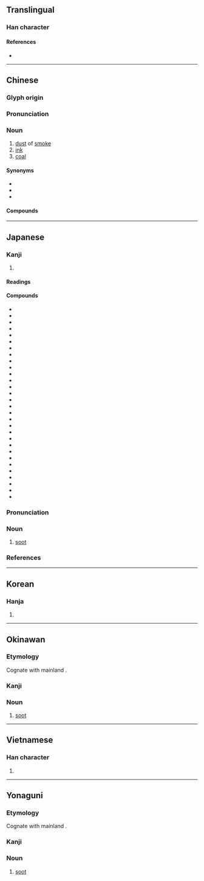 {{character info/new}}
==Translingual==

===Han character===
{{Han char|rn=86|rad=火|as=09|sn=13|four=94894|canj=FTMD|ids=⿰火某}}

====References====
* {{Han ref|kx=0677.290|dkj=19220|dj=1088.130|hdz=32214.020|uh=7164|ud=29028|bh=B7D1|bd=47057}}

----

==Chinese==
{{zh-forms}}

===Glyph origin===
{{Han etym}}

===Pronunciation===
{{zh-pron
|m=méi
|c=mui4
|h=pfs=
|md=
|mn=qz,tw,xm:mûi/tw:môe/twvk,zz:bôe
|w=
|mc=y
|oc=y
|cat=n
}}

===Noun===
{{zh-noun}}

# [[dust]] of [[smoke]]
# [[ink]]
# [[coal]]

====Synonyms====
* {{zh-l|煤炭}}
* {{zh-l|石炭}}
* {{zh-l|烏金}}

====Compounds====
{{zh-der|二煤|天然煤氣|倒煤|乏煤|原煤|煤砟子|煤氣爐|木煤氣|煤化|煤炭|煤煙|淨化燃煤|火紙煤兒|煤磚|煤層|省煤器|煙煤|洗煤|煤氣表|煤球|搖煤|燭煤|硬煤|焦煤|煤焦油|煤井|煤末|氣煤|火煤子|瘦煤|泥煤|無煙焦煤|生煤|煤精|燈煤|煤水車|煤黑子|煤都|煤礦|煤田|煤渣|煤油燈|煤油|煤氣燈|煤氣|煤毒|煤搭|煤山|煤塵|煤坑|無煙煤|煤核|白煤|水煤氣|松煤|煤黑油|紅煤|蛛煤|麝煤|褐煤|黑煤|紙煤管子|紙煤子|肥煤}}

{{zh-cat|Geology}}

----

==Japanese==

===Kanji===
{{ja-kanji|grade=|rs=火09}}

# {{defn|lang=ja|sort=火09}}

====Readings====
{{ja-readings
|goon=まい
|kanon=ばい
|kun=すす-
}}

====Compounds====
{{der-top|Compounds}}
* {{ja-r|煙煤|えんばい}}
* {{ja-r|漢冶萍煤鉄公司|かんやひょうばいてつコンス}}
* {{ja-r|銀煤竹|ぎんすすだけ}}
* {{ja-r|降下煤塵|こうかばいじん}}
* {{ja-r|麝煤|じゃばい}}
* {{ja-r|煤色|すすいろ}}
* {{ja-r|煤男|すすおとこ}}
* {{ja-r|煤く|すすく}}
* {{ja-r|煤け|すすけ}}
* {{ja-r|煤ける|すすける}}
* {{ja-r|煤籠もり|すすごもり}}
* {{ja-r|煤竹|すすだけ}}
* {{ja-r|煤竹色|すすだけいろ}}
* {{ja-r|煤取り|すすとり}}
* {{ja-r|煤取り節供|すすとりせっく}}
* {{ja-r|煤掃き|すすはき}}
* {{ja-r|煤ばむ|すすばむ}}
* {{ja-r|煤払い|すすはらい}}
* {{ja-r|煤病|すすびょう}}
* {{ja-r|煤ぶ|すすぶ}}
* {{ja-r|煤ぶる|すすぶる}}
* {{ja-r|煤ぼける|すすぼける}}
* {{ja-r|煤埃|すすぼこり}}
* {{ja-r|煤ぼる|すすぼる}}
* {{ja-r|煤湯|すすゆ}}
* {{ja-r|煮煤|にすす}}
* {{ja-r|煤煙|ばいえん}}
* {{ja-r|煤気|ばいき}}
* {{ja-r|煤塵|ばいじん}}
* {{ja-r|煤炭|ばいたん}}
{{der-bottom}}

{{ja-kanjitab|すす|yomi=k}}

===Pronunciation===
{{ja-pron|yomi=k|すす|acc=1|acc_ref=DJR,NHK|acc2=2|acc2_ref=DJR,NHK}}

===Noun===
{{ja-noun|すす}}

# [[soot]]

===References===
<references/>

----

==Korean==

===Hanja===
{{ko-hanja|hangeul=매}}

# {{defn|lang=ko|sort=火09}}

----

==Okinawan==

===Etymology===
Cognate with mainland {{cog|ja|煤|tr=susu}}.

===Kanji===
{{head|ryu|kanji|hiragana|しーし|romaji|shīshi}}

===Noun===
{{head|ryu|noun|hiragana|しーし|romaji|shīshi}}

# [[soot]]

----

==Vietnamese==

===Han character===
{{vi-hantu|[[môi]], [[muồi]], [[mai]]|rs=火09}}

# {{defn|lang=vi|sort=火09}}

----

==Yonaguni==

===Etymology===
Cognate with mainland {{cog|ja|煤|tr=susu}}.

===Kanji===
{{head|yoi|kanji|hiragana|ちち|romaji|chichi}}

===Noun===
{{head|yoi|noun|hiragana|ちち|romaji|chichi}}

# [[soot]]